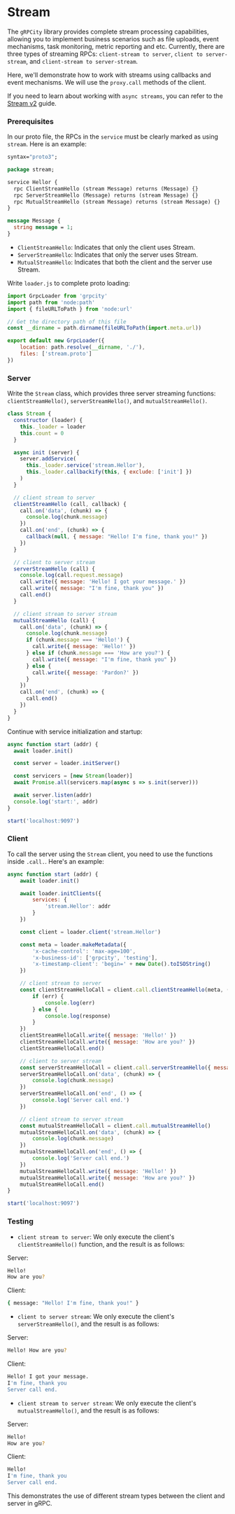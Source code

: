 # Stream

The `gRPCity` library provides complete stream processing capabilities, allowing you to implement business scenarios such as file uploads, event mechanisms, task monitoring, metric reporting and etc.
Currently, there are three types of streaming RPCs: `client-stream to server`, `client to server-stream`, and `client-stream to server-stream`.

Here, we'll demonstrate how to work with streams using callbacks and event mechanisms. We will use the `proxy.call` methods of the client.

If you need to learn about working with `async streams`, you can refer to the [Stream v2](/en/guide/stream-v2) guide.

### Prerequisites

In our proto file, the RPCs in the `service` must be clearly marked as using `stream`. Here is an example:

```proto filename="stream.proto"
syntax="proto3";

package stream;

service Hellor {
  rpc ClientStreamHello (stream Message) returns (Message) {}
  rpc ServerStreamHello (Message) returns (stream Message) {}
  rpc MutualStreamHello (stream Message) returns (stream Message) {}
}

message Message {
  string message = 1;
}
```

- `ClientStreamHello`: Indicates that only the client uses Stream.
- `ServerStreamHello`: Indicates that only the server uses Stream.
- `MutualStreamHello`: Indicates that both the client and the server use Stream.

Write `loader.js` to complete proto loading:

```javascript filename="./loader.js"
import GrpcLoader from 'grpcity'
import path from 'node:path'
import { fileURLToPath } from 'node:url'

// Get the directory path of this file
const __dirname = path.dirname(fileURLToPath(import.meta.url))

export default new GrpcLoader({
    location: path.resolve(__dirname, './'),
    files: ['stream.proto']
})
```

### Server

Write the `Stream` class, which provides three server streaming functions: `clientStreamHello()`, `serverStreamHello()`, and `mutualStreamHello()`.

```javascript filename="./server.js"
class Stream {
  constructor (loader) {
    this._loader = loader
    this.count = 0
  }

  async init (server) {
    server.addService(
      this._loader.service('stream.Hellor'),
      this._loader.callbackify(this, { exclude: ['init'] })
    )
  }

  // client stream to server
  clientStreamHello (call, callback) {
    call.on('data', (chunk) => {
      console.log(chunk.message)
    })
    call.on('end', (chunk) => {
      callback(null, { message: "Hello! I'm fine, thank you!" })
    })
  }

  // client to server stream
  serverStreamHello (call) {
    console.log(call.request.message)
    call.write({ message: 'Hello! I got your message.' })
    call.write({ message: "I'm fine, thank you" })
    call.end()
  }

  // client stream to server stream
  mutualStreamHello (call) {
    call.on('data', (chunk) => {
      console.log(chunk.message)
      if (chunk.message === 'Hello!') {
        call.write({ message: 'Hello!' })
      } else if (chunk.message === 'How are you?') {
        call.write({ message: "I'm fine, thank you" })
      } else {
        call.write({ message: 'Pardon?' })
      }
    })
    call.on('end', (chunk) => {
      call.end()
    })
  }
}
```

Continue with service initialization and startup:

```javascript filename="./server.js"
async function start (addr) {
  await loader.init()

  const server = loader.initServer()

  const servicers = [new Stream(loader)]
  await Promise.all(servicers.map(async s => s.init(server)))

  await server.listen(addr)
  console.log('start:', addr)
}

start('localhost:9097')
```

### Client

To call the server using the `Stream` client, you need to use the functions inside `.call.`. Here's an example:

```javascript filename="./client.js"
async function start (addr) {
    await loader.init()

    await loader.initClients({
        services: {
            'stream.Hellor': addr
        }
    })

    const client = loader.client('stream.Hellor')

    const meta = loader.makeMetadata({
        'x-cache-control': 'max-age=100',
        'x-business-id': ['grpcity', 'testing'],
        'x-timestamp-client': 'begin=' + new Date().toISOString()
    })

    // client stream to server
    const clientStreamHelloCall = client.call.clientStreamHello(meta, (err, response) => {
        if (err) {
            console.log(err)
        } else {
            console.log(response)
        }
    })
    clientStreamHelloCall.write({ message: 'Hello!' })
    clientStreamHelloCall.write({ message: 'How are you?' })
    clientStreamHelloCall.end()

    // client to server stream
    const serverStreamHelloCall = client.call.serverStreamHello({ message: 'Hello! How are you?' })
    serverStreamHelloCall.on('data', (chunk) => {
        console.log(chunk.message)
    })
    serverStreamHelloCall.on('end', () => {
        console.log('Server call end.')
    })

    // client stream to server stream
    const mutualStreamHelloCall = client.call.mutualStreamHello()
    mutualStreamHelloCall.on('data', (chunk) => {
        console.log(chunk.message)
    })
    mutualStreamHelloCall.on('end', () => {
        console.log('Server call end.')
    })
    mutualStreamHelloCall.write({ message: 'Hello!' })
    mutualStreamHelloCall.write({ message: 'How are you?' })
    mutualStreamHelloCall.end()
}

start('localhost:9097')
```

### Testing

- `client stream to server`: We only execute the client's `clientStreamHello()` function, and the result is as follows:

Server:
```bash filename="Terminal"
Hello!
How are you?
```

Client:
```bash filename="Terminal"
{ message: "Hello! I'm fine, thank you!" }
```

- `client to server stream`: We only execute the client's `serverStreamHello()`, and the result is as follows:

Server:
```bash filename="Terminal"
Hello! How are you?
```

Client:
```bash filename="Terminal"
Hello! I got your message.
I'm fine, thank you
Server call end.
```

- `client stream to server stream`: We only execute the client's `mutualStreamHello()`, and the result is as follows:

Server:
```bash filename="Terminal"
Hello!
How are you?
```

Client:
```bash filename="Terminal"
Hello!
I'm fine, thank you
Server call end.
```

This demonstrates the use of different stream types between the client and server in gRPC.